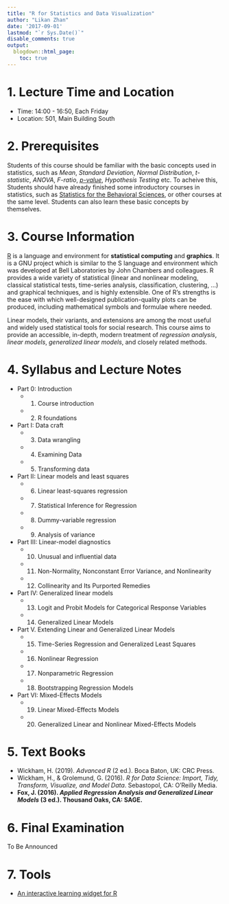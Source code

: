 ```yaml
---
title: "R for Statistics and Data Visualization"
author: "Likan Zhan"
date: '2017-09-01'
lastmod: "`r Sys.Date()`"
disable_comments: true
output:
  blogdown::html_page:
    toc: true
---
```


# 1. Lecture Time and Location

- Time: 14:00 - 16:50, Each Friday
- Location: 501, Main Building South

# 2. Prerequisites

Students of this course should be familiar with the basic concepts used in statistics, such as *Mean*, *Standard Deviation*, *Normal Distribution*, *t-statistic*, *ANOVA*, *F-ratio*, [*p-value*](https://likan.info/cn/post/2017-08-11-p-values-bayes-factor/), *Hypothesis Testing* etc. To acheive this, Students should have already finished some introductory courses in statistics, such as [Statistics for the Behavioral Sciences](/en/teach/Statistics-for-the-Behavioral-Sciences/), or other courses at the same level. Students can also learn these basic concepts by themselves.

# 3. Course Information

[R](https://cran.r-project.org) is a language and environment for **statistical computing** and **graphics**. It is a GNU project which is similar to the S language and environment which was developed at Bell Laboratories by John Chambers and colleagues. R provides a wide variety of statistical (linear and nonlinear modeling, classical statistical tests, time-series analysis, classification, clustering, …) and graphical techniques, and is highly extensible. One of R's strengths is the ease with which well-designed publication-quality plots can be produced, including mathematical symbols and formulae where needed.

Linear models, their variants, and extensions are among the most useful and widely used statistical tools for social research. This course aims to provide an accessible, in-depth, modern treatment of *regression analysis*, *linear models*, *generalized linear models*, and closely related methods.

# 4. Syllabus and Lecture Notes

- Part 0: Introduction
    - 01. Course introduction [<i class="far fa-file-pdf"> \faFilePdf[regular] </i>](http://likan.oss-cn-beijing.aliyuncs.com/RStats/CH_01.pdf)
    - 02. R foundations [<i class="far fa-file-pdf"> \faFilePdf[regular]</i>](http://likan.oss-cn-beijing.aliyuncs.com/RStats/CH_02.pdf)
- Part I: Data craft
    - 03. Data wrangling [<i class="far fa-file-pdf"> \faFilePdf[regular]</i>](http://likan.oss-cn-beijing.aliyuncs.com/RStats/CH_03A.pdf)
    - 04. Examining Data [<i class="far fa-file-pdf"> \faFilePdf[regular]</i>](http://likan.oss-cn-beijing.aliyuncs.com/RStats/CH_03B.pdf)
    - 05. Transforming data [<i class="far fa-file-pdf"> \faFilePdf[regular]</i>](http://likan.oss-cn-beijing.aliyuncs.com/RStats/CH_04.pdf)
- Part II: Linear models and least squares
    - 06. Linear least-squares regression
    - 07. Statistical Inference for Regression
    - 08. Dummy-variable regression
    - 09. Analysis of variance
- Part III: Linear-model diagnostics
    - 10. Unusual and influential data
    - 11. Non-Normality, Nonconstant Error Variance, and Nonlinearity
    - 12. Collinearity and Its Purported Remedies
- Part IV: Generalized linear models
    - 13. Logit and Probit Models for Categorical Response Variables
    - 14. Generalized Linear Models
- Part V. Extending Linear and Generalized Linear Models
    - 15. Time-Series Regression and Generalized Least Squares
    - 16. Nonlinear Regression
    - 17. Nonparametric Regression
    - 18. Bootstrapping Regression Models
- Part VI: Mixed-Effects Models
    - 19. Linear Mixed-Effects Models
    - 20. Generalized Linear and Nonlinear Mixed-Effects Models

# 5. Text Books

- Wickham, H. (2019). *Advanced R* (2 ed.). Boca Baton, UK: CRC Press. [<i class="fas fa-external-link-alt fa-sm"> \faExternalLink* </i>](https://adv-r.hadley.nz)
- Wickham, H., & Grolemund, G. (2016). *R for Data Science: Import, Tidy, Transform, Visualize, and Model Data*. Sebastopol, CA: O’Reilly Media. [<i class="fas fa-external-link-alt fa-sm"> \faExternalLink* </i>](http://r4ds.had.co.nz)
- **Fox, J. (2016). *Applied Regression Analysis and Generalized Linear Models* (3 ed.). Thousand Oaks, CA: SAGE.**

<!---
- R manuals
    - An Introduction to R, [<i class="far fa-file-pdf"> \faFilePdf[regular] </i>](https://cran.r-project.org/doc/manuals/r-release/R-intro.pdf)
    - R Data Import/Export, [<i class="far fa-file-pdf"> \faFilePdf[regular] </i>](https://cran.r-project.org/doc/manuals/r-release/R-data.pdf)
    - R Installation and Administration, [<i class="far fa-file-pdf"> \faFilePdf[regular] </i>](https://cran.r-project.org/doc/manuals/r-release/R-admin.pdf)
    - Writing R Extensions, [<i class="far fa-file-pdf"> \faFilePdf[regular] </i>](https://cran.r-project.org/doc/manuals/r-release/R-exts.pdf)
    - The R language definition, [<i class="far fa-file-pdf"> \faFilePdf[regular] </i>](https://cran.r-project.org/doc/manuals/r-release/R-lang.pdf)
    - R Internals, [<i class="far fa-file-pdf"> \faFilePdf[regular] </i>](https://cran.r-project.org/doc/manuals/r-release/R-ints.pdf)
    - The R reference Index, [<i class="far fa-file-pdf"> \faFilePdf[regular] </i>](https://cran.r-project.org/doc/manuals/r-release/fullrefman.pdf)

- R language in General
    - Becker, R. A., Chambers, J. M., & Wilks, A. R. (1988). *The New S Language: A Programming Environment for Data Analysis and Statistics*. Pacific Grove , CA : Wadsworth. (The **Blue** book)
    - Chambers, J. M. (1998). *Programming with data: A guide to the S language*. New York, NY: Springer. (The **Green** book)
    - Chambers, J. M. (2016). *Extending R*. Boca Baton, UK: CRC Press.
    - Wickham, H. (2015). *Advanced R*. Boca Baton, UK: CRC Press. [Full text](http://adv-r.had.co.nz)
    - Wickham, H. (In Progress). *Advanced R* (2 ed.). Boca Baton, UK: CRC Press. [Full text](https://adv-r.hadley.nz)
    - Wickham, H. (2016). *R Packages: Organize, Test, Document, and Share Your Code*. Sebastopol, CA: O'Reilly Media.
    - Wickham, H., & Grolemund, G. (2016). *R for Data Science: Import, Tidy, Transform, Visualize, and Model Data*. Sebastopol, CA: O’Reilly Media. [Full text](http://r4ds.had.co.nz)

- R graphics
    - Murrell, P. (2011). *R Graphics* (2 ed.). Boca Raton, FL: CRC Press.
    - Kassambara, A. (2015). *Complete Guide to 3D Plots in R*: STHDA.
    - Sarkar, D. (2008). *Lattice: Multivariate Data Visualization with R*. New York, NY: Springer.
    - Wickham, H. (2016). *ggplot2: Elegant Graphics for Data Analysis* (2 ed.). New York, NY: Springer.

- Statistical models
    - Chambers, J. M., & Hastie, T. J. (Eds.). (1993). *Statistical Models in S*. London, UK: Champman & Hall. (The **White** book)
    - **Fox, J. (2016). *Applied Regression Analysis and Generalized Linear Models* (3 ed.). Thousand Oaks, CA: SAGE.**
    - Hastie, T. J., & Tibshirani, R. J. (1990). *Generalized additive models*. Landon, UK: Chapman and Hall.
    - Venables, W. N., & Ripley, B. D. (2002).  *Modern Applied Statistics with S*. Springer.
    - Wood, S. N. (2006). *Generalized Additive Models: an introduction with R*: CRC Press.
    - Bates, D., Mächler, M., Bolker, B., & Walker, S. (2015). Fitting Linear Mixed-Effects Models Using lme4. *Journal of Statistical Software, 67*(1). doi:10.18637/jss.v067.i01

- Probability and statistics
    - Fieller, N. (2016). *Basics of matrix algebra for statistics with R*. Boca Raton, FL: CRC Press.
    - Poole, D. (2015). *Linear Algebra: A Modern Introduction* (4 ed.). Stamford, CT: Gengage Learning.
    - Ugarte, M. D., Militino, A. F., & Arnholt, A. T. (2016). *Probability and statistics with R* (2 ed.). Boca Raton, UK: CRC Press.
    - Stewart, J. (2016). *Calculus: Early transcendentals* (8 ed.). Boston, MA: Cengage Learning.

- Dynamic documenting
    - Xie, Y. (2014). *Dynamic Documents with R and knitr* (2 ed.). Boca Raton, FL: CRC Press.
    - Xie, Y., Allaire, J. J., & Grolemund, G. (2018). *R Markdown: The Definitive Guide*. Boca Raton, FL: CRC Press. [Full text](https://bookdown.org/yihui/rmarkdown/)

--->

# 6. Final Examination

To Be Announced

<!---

  - To successfully complete the examination, your computer should have already installed the *R* software and at least two extra R packages: *rmarkdown* and *car*.

  - Download the file from the following link: [*Final_Exam.Rmd*](https://appendix.likan.info/R-for-Statistics-Data-Visualization/Final_Exam/Final_Exam.Rmd), [*Final_Exam.html*](https://appendix.likan.info/R-for-Statistics-Data-Visualization/Final_Exam/Final_Exam.html), as well as [*Final_Exam.pdf*](https://appendix.likan.info/R-for-Statistics-Data-Visualization/Final_Exam/Final_Exam.pdf). The link is avaliable from **2020-01-03, 1900** to **2019-01-04, 1900**.

  - Rename the `Rmd` file into the following format *`SurnameGivenname_Student number.Rmd`* in Pinyin, such as *`ZhangSan_20170708.Rmd`*.

  - Open the renamed *`.Rmd`* file with *`R`* and change the *`Name-Number`* region in the front matter of the *`Rmd`* file to your own name in Chinese characters and your student number, such as *`张三 - 20181030`*.

  ```yaml
---
  title: "期末考试试卷"
  subtitle: "R语言与数据可视化和统计"
  author: "张三 - 20181030"    # <- Your name and student number
  lastmod: "`r Sys.Date()`"
  date: '2019-01-04'
  output:
    html_document
---                       # <- You can write any text after this
```

  - A *Rmd* document can include both normal texts and legal R code. The *R* code should be enclosed by ```` ```{r} XXX ``` ````, i.e., the XXX region; and the normal texts that do not include the R code should be out of those regions. For example,

  ````markdown
  a. You can add any text here.

  `r ''````{r}
  # You can add comments here
  str(Titanic) # <- This should be eligible R code.
  ```
  b. You can also add any text here.
  ````

  - After finishing all your answers, use R to render the Rmd file into a html file with the function:

  ```r
install.packages("rmarkdown", dependencies = TRUE)
rmarkdown::render(
    "directory/to/your/file/ZhangSan_20181030.rmd",
    output_format = "html_document")
  ```

  - Send both the finished *.Rmd* file, such as [*ZhangSan_20181030.Rmd*](https://appendix.likan.info/R-for-Statistics-Data-Visualization/ZhangSan_20181030.Rmd)  and the knitted *.html* file， such as [*ZhangSan_20181030.html*](https://appendix.likan.info/R-for-Statistics-Data-Visualization/ZhangSan_20181030.html) to the following email address: `zhanlikan@blcu.edu.cn` before **2019-01-04, 1900**.

--->


# 7. Tools

  - [An interactive learning widget for R](/en/teach/R-for-Statistics-Data-Visualization/InteractiveR/)
